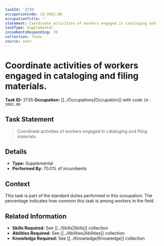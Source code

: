 ```yaml
---
taskId: '3735'
occupationCode: 19-3093.00
occupationTitle: ''
statement: Coordinate activities of workers engaged in cataloging and filing materials.
taskType: Supplemental
incumbentsResponding: 70
collection: Tasks
source: onet
---
```

# Coordinate activities of workers engaged in cataloging and filing materials.

**Task ID:** 3735
**Occupation:** [[../Occupations|Occupation]] with code `19-3093.00`

## Task Statement

> Coordinate activities of workers engaged in cataloging and filing materials.

## Details

- **Type:** Supplemental
- **Performed By:** 70.0% of incumbents

## Context

This task is part of the standard duties performed in this occupation. The percentage indicates how common this task is among workers in the field.

## Related Information

- **Skills Required:** See [[../Skills|Skills]] collection
- **Abilities Required:** See [[../Abilities|Abilities]] collection
- **Knowledge Required:** See [[../Knowledge|Knowledge]] collection
